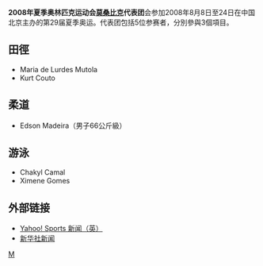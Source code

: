 {{Infobox Country Olympics
|NOC=MOZ
|games=2008年夏季
|competitors=5
|sports=3
|flagbearer=
|officials=
}}

'''2008年夏季奥林匹克运动会[[莫桑比克|莫桑比克]]代表团'''会参加2008年8月8日至24日在中国北京主办的第29届夏季奥运。代表团包括5位参赛者，分別參與3個項目。

== 田徑 ==
*Maria de Lurdes Mutola 
*Kurt Couto 

== 柔道 ==
*Edson Madeira（男子66公斤級）

== 游泳 ==
*Chakyl Camal
*Ximene Gomes

== 外部链接 ==
*[http://uk.eurosport.yahoo.com/25012008/58/cambodian-officials-outnumber-athletes.html Yahoo! Sports 新闻（英）]{{Wayback|url=http://uk.eurosport.yahoo.com/25012008/58/cambodian-officials-outnumber-athletes.html |date=20190822001626 }}
*[http://news.xinhuanet.com/english/2008-05/30/content_8282290.htm 新华社新闻]{{Wayback|url=http://news.xinhuanet.com/english/2008-05/30/content_8282290.htm |date=20160304051420 }}

{{NOCin2008SummerOlympics}}

[[Category:2008年夏季奧林匹克運動會代表團|M]]